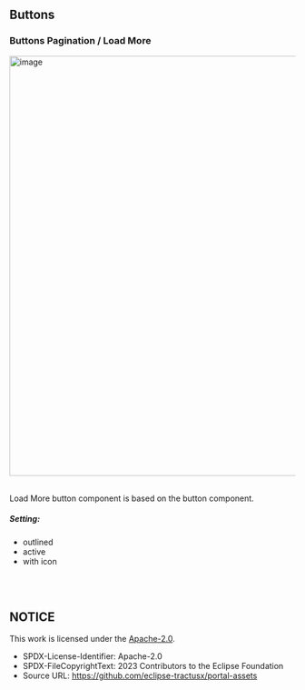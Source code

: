 
<Meta title="Design Guidelines/Buttons" />

## Buttons


### Buttons Pagination / Load More

<img width="739" alt="image" src="https://raw.githubusercontent.com/eclipse-tractusx/portal-assets/main/docs/static/button-load-more.png" />

<br />
<br />

Load More button component is based on the button component.

##### Setting:

- outlined
- active
- with icon

<br />
<br />

## NOTICE

This work is licensed under the [Apache-2.0](https://www.apache.org/licenses/LICENSE-2.0).

- SPDX-License-Identifier: Apache-2.0
- SPDX-FileCopyrightText: 2023 Contributors to the Eclipse Foundation
- Source URL: https://github.com/eclipse-tractusx/portal-assets
